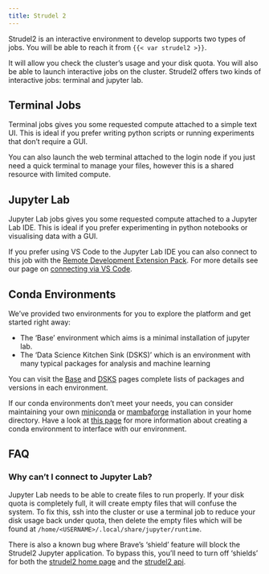 ```yaml
---
title: Strudel 2
---
```


Strudel2 is an interactive environment to develop supports two types of jobs. You will be able to reach it from `{{< var strudel2 >}}`.

It will allow you check the cluster's usage and your disk quota. You will also be able to launch interactive jobs on the cluster. Strudel2 offers two kinds of interactive jobs: terminal and jupyter lab.

## Terminal Jobs
Terminal jobs gives you some requested compute attached to a simple text UI. This is ideal if you prefer writing python scripts or running experiments that don't require a GUI. 

You can also launch the web terminal attached to the login node if you just need a quick terminal to manage your files, however this is a shared resource with limited compute.

## Jupyter Lab
Jupyter Lab jobs gives you some requested compute attached to a Jupyter Lab IDE. This is ideal if you prefer experimenting in python notebooks or visualising data with a GUI.

If you prefer using VS Code to the Jupyter Lab IDE you can also connect to this job with the [Remote Development Extension Pack](https://aka.ms/vscode-remote/download/extension). For more details see our page on [connecting via VS Code](/connecting/vscode.qmd).

## Conda Environments
We've provided two environments for you to explore the platform and get started right away:

- The 'Base' environment which aims is a minimal installation of jupyter lab. 
- The 'Data Science Kitchen Sink (DSKS)' which is an environment with many typical packages for analysis and machine learning

You can visit the [Base](/applications/base.ipynb) and [DSKS](/applications/dsks.ipynb) pages complete lists of packages and versions in each environment.

If our conda environments don't meet your needs, you can consider maintaining your own [miniconda](https://docs.conda.io/en/latest/miniconda.html) or [mambaforge](https://mamba.readthedocs.io/en/latest/index.html) installation in your home directory.
Have a look at [this page](/applications/custom.qmd) for more information about creating a conda environment to interface with our environment.

## FAQ
### Why can't I connect to Jupyter Lab?
Jupyter Lab needs to be able to create files to run properly. If your disk quota is completely full, it will create empty files that will confuse the system. To fix this, ssh into the cluster or use a terminal job to reduce your disk usage back under quota, then delete the empty files which will be found at `/home/<USERNAME>/.local/share/jupyter/runtime`.

There is also a known bug where Brave's 'shield' feature will block the Strudel2 Jupyter application. To bypass this, you'll need to turn off 'shields' for both the [strudel2 home page](https://mlerp.cloud.edu.au/) and the [strudel2 api](https://strudel2-api-dev.cloud.cvl.org.au/).
